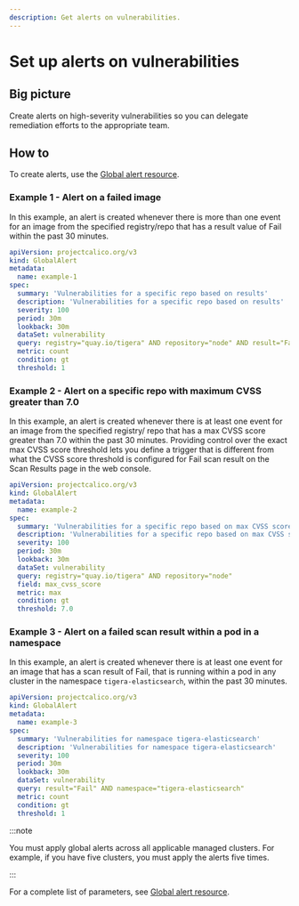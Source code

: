 ```yaml
---
description: Get alerts on vulnerabilities.
---
```


# Set up alerts on vulnerabilities

## Big picture

Create alerts on high-severity vulnerabilities so you can delegate remediation efforts to the appropriate team.

## How to

To create alerts, use the [Global alert resource](../reference/resources/globalalert.mdx).

### Example 1 - Alert on a failed image

In this example, an alert is created whenever there is more than one event for an image from the specified registry/repo that has a result value of Fail within the past 30 minutes.

```yaml
apiVersion: projectcalico.org/v3
kind: GlobalAlert
metadata:
  name: example-1
spec:
  summary: 'Vulnerabilities for a specific repo based on results'
  description: 'Vulnerabilities for a specific repo based on results'
  severity: 100
  period: 30m
  lookback: 30m
  dataSet: vulnerability
  query: registry="quay.io/tigera" AND repository="node" AND result="Fail"
  metric: count
  condition: gt
  threshold: 1
```

### Example 2 - Alert on a specific repo with maximum CVSS greater than 7.0

In this example, an alert is created whenever there is at least one event for an image from the specified registry/ repo that has a max CVSS score greater than 7.0 within the past 30 minutes. Providing control over the exact max CVSS score threshold lets you define a trigger that is different from what the CVSS score threshold is configured for Fail scan result on the Scan Results page in the web console.

```yaml
apiVersion: projectcalico.org/v3
kind: GlobalAlert
metadata:
  name: example-2
spec:
  summary: 'Vulnerabilities for a specific repo based on max CVSS score'
  description: 'Vulnerabilities for a specific repo based on max CVSS score'
  severity: 100
  period: 30m
  lookback: 30m
  dataSet: vulnerability
  query: registry="quay.io/tigera" AND repository="node"
  field: max_cvss_score
  metric: max
  condition: gt
  threshold: 7.0
```

### Example 3 - Alert on a failed scan result within a pod in a namespace

In this example, an alert is created whenever there is at least one event for an image that has a scan result of Fail, that is running within a pod in any cluster in the namespace `tigera-elasticsearch`, within the past 30 minutes.

```yaml
apiVersion: projectcalico.org/v3
kind: GlobalAlert
metadata:
  name: example-3
spec:
  summary: 'Vulnerabilities for namespace tigera-elasticsearch'
  description: 'Vulnerabilities for namespace tigera-elasticsearch'
  severity: 100
  period: 30m
  lookback: 30m
  dataSet: vulnerability
  query: result="Fail" AND namespace="tigera-elasticsearch"
  metric: count
  condition: gt
  threshold: 1
```

:::note

You must apply global alerts across all applicable managed clusters. For example, if you have five clusters, you must apply the alerts five times.

:::

For a complete list of parameters, see [Global alert resource](../reference/resources/globalalert.mdx).
